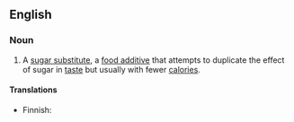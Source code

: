 ==English==

===Noun===
{{en-noun|head=[[artificial]] [[sweetener]]}}
{{wikipedia}}

# A [[sugar substitute]],  a [[food additive]] that attempts to duplicate the effect of sugar in [[taste]] but usually with fewer [[calorie|calories]].

====Translations====
{{trans-top|sugar substitute}}
* Finnish: {{t+|fi|makeutusaine}}
{{trans-mid}}
{{trans-bottom}}